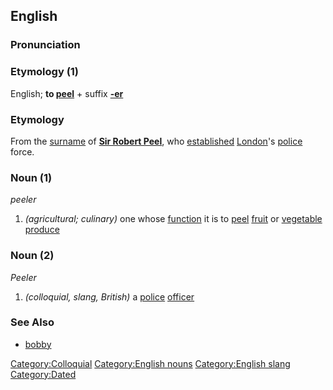 ==English==

===Pronunciation===
{{substub}}

===Etymology (1)===
English; '''to [[peel]]''' + suffix '''[[-er]]'''

===Etymology===
From the [[surname]] of '''[[w:Robert Peel|Sir Robert Peel]]''', who [[establish]]ed [[London]]'s [[police]] force.

===Noun (1)===
''peeler''

# ''(agricultural; culinary)'' one whose [[function]] it is to [[peel]] [[fruit]] or [[vegetable]] [[produce]]

===Noun (2)===

''Peeler'' 

# ''(colloquial, slang, British)'' a [[police]] [[officer]]

===See Also===
* [[bobby]]

[[Category:Colloquial]]
[[Category:English nouns]]
[[Category:English slang]]
[[Category:Dated]]